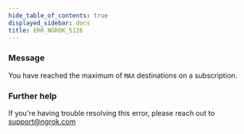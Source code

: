```yaml
---
hide_table_of_contents: true
displayed_sidebar: docs
title: ERR_NGROK_5126
---
```


### Message

You have reached the maximum of `MAX` destinations on a subscription.

### Further help

If you're having trouble resolving this error, please reach out to [support@ngrok.com](mailto:support@ngrok.com?subject=Help%20with%20ERR_NGROK_5126)
